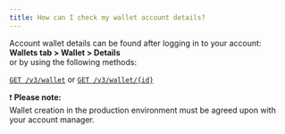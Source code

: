 ```yaml
---
title: How can I check my wallet account details?
---
```


Account wallet details can be found after logging in to your account:  
**Wallets tab > Wallet > Details**  
or by using the following methods:

[`GET /v3/wallet`](/api-reference/endpoint/v3-wallet) or [`GET /v3/wallet/{id}`](/api-reference/endpoint/v3-wallet{id})

❗ **Please note:**  
Wallet creation in the production environment must be agreed upon with your account manager.




